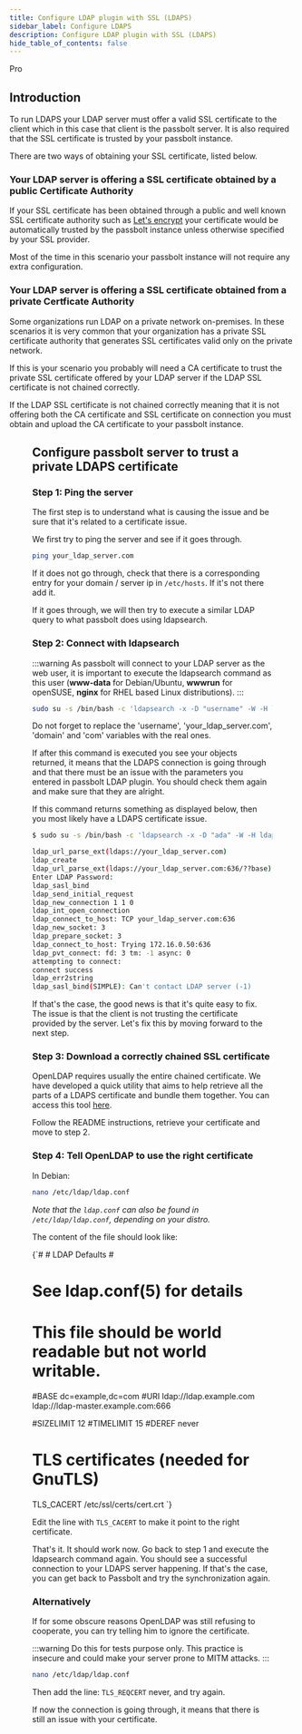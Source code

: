 ```yaml
---
title: Configure LDAP plugin with SSL (LDAPS)
sidebar_label: Configure LDAPS
description: Configure LDAP plugin with SSL (LDAPS)
hide_table_of_contents: false
---
```



<Chips link="https://www.passbolt.com/pricing/pro" isUnderMainTitle={true}>Pro</Chips>

## Introduction

To run LDAPS your LDAP server must offer a valid SSL certificate to the client which in this case that client is the passbolt server. It is also required that the SSL certificate is trusted by your passbolt instance.

There are two ways of obtaining your SSL certificate, listed below.

### Your LDAP server is offering a SSL certificate obtained by a public Certificate Authority

If your SSL certificate has been obtained through a public and well known SSL certificate authority such as [Let's encrypt](https://letsencrypt.org/) your certificate would be automatically trusted by the passbolt instance unless otherwise specified by your SSL provider.

Most of the time in this scenario your passbolt instance will not require any extra configuration.

### Your LDAP server is offering a SSL certificate obtained from a private Certficate Authority

Some organizations run LDAP on a private network on-premises. In these scenarios it is very common that your organization has a private SSL certificate authority that generates SSL certificates valid only on the private network.

If this is your scenario you probably will need a CA certificate to trust the private SSL certificate offered by your LDAP server if the LDAP SSL certificate is not chained correctly.

If the LDAP SSL certificate is not chained correctly meaning that it is not offering both the CA certificate and SSL certificate on connection you must obtain and upload the CA certificate to your passbolt instance.

<Figure
  src="https://help.passbolt.com/assets/img/help/2020/01/AD_ldaps_ssl_certificate_error.png"
  alt="LDAP with ssl - certificate error message"
  caption="fig. LDAP with ssl - certificate error message"
/>

## Configure passbolt server to trust a private LDAPS certificate

### Step 1: Ping the server

The first step is to understand what is causing the issue and be sure that it's related to a certificate issue.

We first try to ping the server and see if it goes through.

```bash
ping your_ldap_server.com
```

If it does not go through, check that there is a corresponding entry for your domain / server ip in `/etc/hosts`. If it's not there add it.

If it goes through, we will then try to execute a similar LDAP query to what passbolt does using ldapsearch.

### Step 2: Connect with ldapsearch

:::warning
As passbolt will connect to your LDAP server as the web user, it is important to execute the ldapsearch command as this user (**www-data** for Debian/Ubuntu, **wwwrun** for openSUSE, **nginx** for RHEL based Linux distributions).
:::

```bash
sudo su -s /bin/bash -c 'ldapsearch -x -D "username" -W -H ldaps://your_ldap_server.com -b "dc=domain,dc=com" -d 9' www-data
```

Do not forget to replace the 'username', 'your_ldap_server.com', 'domain' and 'com' variables with the real ones.

If after this command is executed you see your objects returned, it means that the LDAPS connection is going through and that there must be an issue with the parameters you entered in passbolt LDAP plugin. You should check them again and make sure that they are alright.

If this command returns something as displayed below, then you most likely have a LDAPS certificate issue.

```bash
$ sudo su -s /bin/bash -c 'ldapsearch -x -D "ada" -W -H ldaps://your_ldap_server.com -b "dc=passbolt,dc=local" -d 9' www-data

ldap_url_parse_ext(ldaps://your_ldap_server.com)
ldap_create
ldap_url_parse_ext(ldaps://your_ldap_server.com:636/??base)
Enter LDAP Password:
ldap_sasl_bind
ldap_send_initial_request
ldap_new_connection 1 1 0
ldap_int_open_connection
ldap_connect_to_host: TCP your_ldap_server.com:636
ldap_new_socket: 3
ldap_prepare_socket: 3
ldap_connect_to_host: Trying 172.16.0.50:636
ldap_pvt_connect: fd: 3 tm: -1 async: 0
attempting to connect:
connect success
ldap_err2string
ldap_sasl_bind(SIMPLE): Can't contact LDAP server (-1)
```

If that's the case, the good news is that it's quite easy to fix. The issue is that the client is not trusting the certificate provided by the server. Let's fix this by moving forward to the next step.

### Step 3: Download a correctly chained SSL certificate

OpenLDAP requires usually the entire chained certificate. We have developed a quick utility that aims to help retrieve all the parts of a LDAPS certificate and bundle them together. You can access this tool [here](https://github.com/passbolt/ldaps_cert_util).

Follow the README instructions, retrieve your certificate and move to step 2.

### Step 4: Tell OpenLDAP to use the right certificate

In Debian:

```bash
nano /etc/ldap/ldap.conf
```

_Note that the `ldap.conf` can also be found in `/etc/ldap/ldap.conf`, depending on your distro._

The content of the file should look like:

<CodeBlock>
{`#
# LDAP Defaults
#

# See ldap.conf(5) for details
# This file should be world readable but not world writable.

#BASE   dc=example,dc=com
#URI    ldap://ldap.example.com ldap://ldap-master.example.com:666

#SIZELIMIT      12
#TIMELIMIT      15
#DEREF          never

# TLS certificates (needed for GnuTLS)
TLS_CACERT      /etc/ssl/certs/cert.crt
`}
</CodeBlock>

Edit the line with `TLS_CACERT` to make it point to the right certificate.

That's it. It should work now. Go back to step 1 and execute the ldapsearch command again. You should see a successful connection to your LDAPS server happening. If that's the case, you can get back to Passbolt and try the synchronization again.

### Alternatively

If for some obscure reasons OpenLDAP was still refusing to cooperate, you can try telling him to ignore the certificate.

:::warning
Do this for tests purpose only. This practice is insecure and could make your server prone to MITM attacks.
:::

```bash
nano /etc/ldap/ldap.conf
```

Then add the line: `TLS_REQCERT` never, and try again.

If now the connection is going through, it means that there is still an issue with your certificate.
